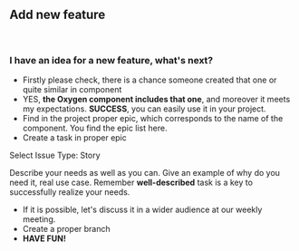 
<Meta title="Community/How to contribute/5. Add new feature" />

## Add new feature

<br />

### I have an idea for a new feature, what's next?

- Firstly please check, there is a chance someone created that one or quite similar in component
- YES, **the Oxygen component includes that one**, and moreover it meets my expectations. **SUCCESS**, you can easily use it in your project.
- Find in the project proper epic, which corresponds to the name of the component. You find the epic list here.
- Create a task in proper epic

Select Issue Type: Story

Describe your needs as well as you can. Give an example of why do you need it, real use case. Remember **well-described** task is a key to successfully realize your needs.

- If it is possible, let's discuss it in a wider audience at our weekly meeting.
- Create a proper branch
- **HAVE FUN!**
